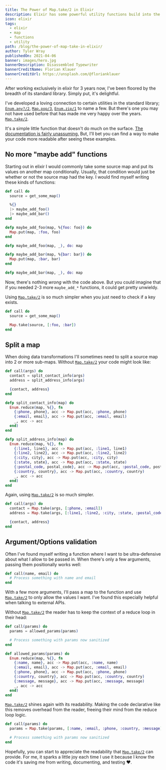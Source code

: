 ```yaml
---
title: The Power of Map.take/2 in Elixir
description: Elixir has some powerful utility functions build into the standard library. One of my favorites is Map.take/2.
icon: elixir
tags:
  - elixir
  - map
  - functions
  - utility
path: /blog/the-power-of-map-take-in-elixir/
author: Tyler Wray
publishedOn: 2021-04-06
banner: images/hero.jpg
bannerDescription: Disassembled Typewriter
bannerCreditName: Florian Klauer
bannerCreditUrl: https://unsplash.com/@florianklauer
---
```


After working exclusively in elixir for 3 years now, I've been floored by the breadth of its standard library. Simply put, it's delightful.

I've developed a loving connection to certain utilities in the standard library; [`Enum.any?/2`](https://hexdocs.pm/elixir/Enum.html#any?/2), [`Map.pop/3`](https://hexdocs.pm/elixir/Map.html#pop/3), [`Enum.zip/1`](https://hexdocs.pm/elixir/Enum.html#zip/1) to name a few.
But there's one you may not have used before that has made me very happy over the years. [`Map.take/2`](https://hexdocs.pm/elixir/Map.html#take/2).

It's a simple little function that doesn't do much on the surface. [The documentation is fairly unassuming.](https://hexdocs.pm/elixir/Map.html#take/2)
But, I'll bet you can find a way to make your code more readable after seeing these examples.

## No more "maybe add" functions

Starting out in elixir I would commonly take some source map and put its values on another map conditionally. Usually, that condition would just be
whether or not the source map had the key. I would find myself writing these kinds of functions:

```elixir
def call do
  source = get_some_map()

  %{}
  |> maybe_add_foo()
  |> maybe_add_bar()
end

defp maybe_add_foo(map, %{foo: foo}) do
  Map.put(map, :foo, foo)
end

defp maybe_add_foo(map, _), do: map

defp maybe_add_bar(map, %{bar: bar}) do
  Map.put(map, :bar, bar)
end

defp maybe_add_bar(map, _), do: map
```

Now, there's nothing _wrong_ with the code above. But you could imagine that if you needed 2-3 more `maybe_add_*` functions, it
could get pretty unwieldy.

Using [`Map.take/2`](https://hexdocs.pm/elixir/Map.html#take/2) is so much simpler when you just need to check if a key exists.

```elixir highlight={4}
def call do
  source = get_some_map()

  Map.take(source, [:foo, :bar])
end
```

## Split a map

When doing data transformations I'll sometimes need to split a source map into 2 or more sub-maps. Without [`Map.take/2`](https://hexdocs.pm/elixir/Map.html#take/2) your code might look like:

```elixir
def call(args) do
  contact = split_contact_info(args)
  address = split_address_info(args)

  {contact, address}
end

defp split_contact_info(map) do
  Enum.reduce(map, %{}, fn
    {:phone, phone}, acc -> Map.put(acc, :phone, phone)
    {:email, email}, acc -> Map.put(acc, :email, email)
    _, acc -> acc
  end)
end

defp split_address_info(map) do
  Enum.reduce(map, %{}, fn
    {:line1, line1}, acc -> Map.put(acc, :line1, line1)
    {:line2, line2}, acc -> Map.put(acc, :line2, line2)
    {:city, city}, acc -> Map.put(acc, :city, city)
    {:state, state}, acc -> Map.put(acc, :state, state)
    {:postal_code, postal_code}, acc -> Map.put(acc, :postal_code, postal_code)
    {:country, country}, acc -> Map.put(acc, :country, country)
    _, acc -> acc
  end)
end
```

Again, using [`Map.take/2`](https://hexdocs.pm/elixir/Map.html#take/2) is so much simpler.

```elixir highlight={2-3}
def call(args) do
  contact = Map.take(args, [:phone, :email])
  address = Map.take(args, [:line1, :line2, :city, :state, :postal_code, :country])

  {contact, address}
end
```

## Argument/Options validation

Often I've found myself writing a function where I want to be ultra-defensive about what I allow to be passed in. When there's only a few
arguments, passing them positionally works well:

```elixir
def call(name, email) do
  # Process something with name and email
end
```

With a few more arguments, I'll pass a map to the function and use [`Map.take/2`](https://hexdocs.pm/elixir/Map.html#take/2) to only allow the values I want.
I've found this especially helpful when talking to external APIs.

Without [`Map.take/2`](https://hexdocs.pm/elixir/Map.html#take/2) the reader has to keep the context of a reduce loop in their head:

```elixir
def call(params) do
  params = allowed_params(params)

  # Process something with params now sanitized
end

def allowed_params(params) do
  Enum.reduce(map, %{}, fn
    {:name, name}, acc -> Map.put(acc, :name, name)
    {:email, email}, acc -> Map.put(acc, :email, email)
    {:phone, phone}, acc -> Map.put(acc, :phone, phone)
    {:country, country}, acc -> Map.put(acc, :country, country)
    {:message, message}, acc -> Map.put(acc, :message, message)
    _, acc -> acc
  end)
end
```

[`Map.take/2`](https://hexdocs.pm/elixir/Map.html#take/2) shines again with its readability. Making the code declarative like this removes overhead from the reader,
freeing their mind from the reduce loop logic.

```elixir
def call(params) do
  params = Map.take(params, [:name, :email, :phone, :country, :message])

  # Process something with params now sanitized
end
```

Hopefully, you can start to appreciate the readability that [`Map.take/2`](https://hexdocs.pm/elixir/Map.html#take/2) can provide. For me, it sparks a little joy
each time I use it because I know the code it's saving me from writing, documenting, and testing ❤️.
